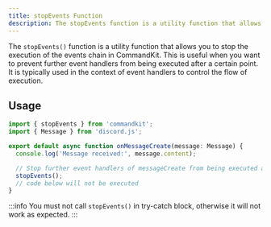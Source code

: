 ```yaml
---
title: stopEvents Function
description: The stopEvents function is a utility function that allows you to stop the execution of events chain in CommandKit.
---
```


The `stopEvents()` function is a utility function that allows you to stop the execution of the events chain in CommandKit. This is useful when you want to prevent further event handlers from being executed after a certain point.
It is typically used in the context of event handlers to control the flow of execution.

## Usage

```ts title="./src/app/events/messageCreate/event.ts"
import { stopEvents } from 'commandkit';
import { Message } from 'discord.js';

export default async function onMessageCreate(message: Message) {
  console.log('Message received:', message.content);

  // Stop further event handlers of messageCreate from being executed after this point
  stopEvents();
  // code below will not be executed
}
```

:::info
You must not call `stopEvents()` in try-catch block, otherwise it will not work as expected.
:::
